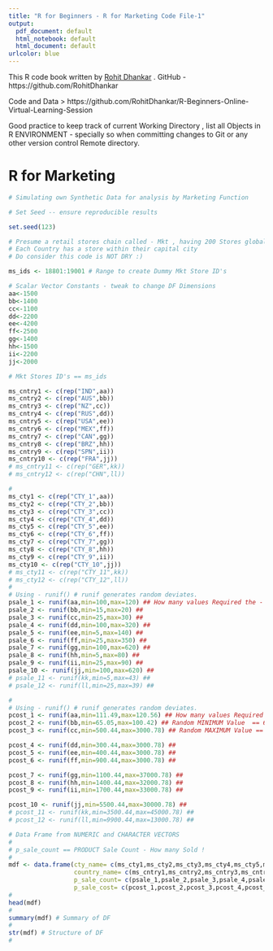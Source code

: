 ```yaml
---
title: "R for Beginners - R for Marketing Code File-1"
output:
  pdf_document: default
  html_notebook: default
  html_document: default
urlcolor: blue
---
```



This R code book written by [Rohit Dhankar](https://github.com/RohitDhankar) . GitHub - https://github.com/RohitDhankar 

Code and Data > https://github.com/RohitDhankar/R-Beginners-Online-Virtual-Learning-Session    

Good practice to keep track of current Working Directory , list all Objects in R ENVIRONMENT - specially so when committing changes to Git or any other version control Remote directory. 

# R for Marketing 

```r
# Simulating own Synthetic Data for analysis by Marketing Function

# Set Seed -- ensure reproducible results 

set.seed(123)

# Presume a retail stores chain called - Mkt , having 200 Stores globally
# Each Country has a store within their capital city
# Do consider this code is NOT DRY :) 

ms_ids <- 18801:19001 # Range to create Dummy Mkt Store ID's 

# Scalar Vector Constants - tweak to change DF Dimensions
aa<-1500
bb<-1400
cc<-1100
dd<-2200
ee<-4200
ff<-2500
gg<-1400
hh<-1500
ii<-2200
jj<-2000

# Mkt Stores ID's == ms_ids

ms_cntry1 <- c(rep("IND",aa))
ms_cntry2 <- c(rep("AUS",bb))
ms_cntry3 <- c(rep("NZ",cc))
ms_cntry4 <- c(rep("RUS",dd))
ms_cntry5 <- c(rep("USA",ee))
ms_cntry6 <- c(rep("MEX",ff))
ms_cntry7 <- c(rep("CAN",gg))
ms_cntry8 <- c(rep("BRZ",hh))
ms_cntry9 <- c(rep("SPN",ii))
ms_cntry10 <- c(rep("FRA",jj))
# ms_cntry11 <- c(rep("GER",kk))
# ms_cntry12 <- c(rep("CHN",ll))

#
ms_cty1 <- c(rep("CTY_1",aa))
ms_cty2 <- c(rep("CTY_2",bb))
ms_cty3 <- c(rep("CTY_3",cc))
ms_cty4 <- c(rep("CTY_4",dd))
ms_cty5 <- c(rep("CTY_5",ee))
ms_cty6 <- c(rep("CTY_6",ff))
ms_cty7 <- c(rep("CTY_7",gg))
ms_cty8 <- c(rep("CTY_8",hh))
ms_cty9 <- c(rep("CTY_9",ii))
ms_cty10 <- c(rep("CTY_10",jj))
# ms_cty11 <- c(rep("CTY_11",kk))
# ms_cty12 <- c(rep("CTY_12",ll))
#
# Using - runif() # runif generates random deviates.
psale_1 <- runif(aa,min=100,max=120) ## How many values Required the - N == aa
psale_2 <- runif(bb,min=15,max=20) ##
psale_3 <- runif(cc,min=25,max=30) ## 
psale_4 <- runif(dd,min=100,max=320) ## 
psale_5 <- runif(ee,min=5,max=140) ## 
psale_6 <- runif(ff,min=25,max=350) ## 
psale_7 <- runif(gg,min=100,max=620) ## 
psale_8 <- runif(hh,min=5,max=80) ## 
psale_9 <- runif(ii,min=25,max=90) ## 
psale_10 <- runif(jj,min=100,max=620) ## 
# psale_11 <- runif(kk,min=5,max=43) ## 
# psale_12 <- runif(ll,min=25,max=39) ## 

#
# Using - runif() # runif generates random deviates.
pcost_1 <- runif(aa,min=111.49,max=120.56) ## How many values Required the - N == 5
pcost_2 <- runif(bb,min=65.05,max=100.42) ## Random MINIMUM Value  == 65.05 
pcost_3 <- runif(cc,min=500.44,max=3000.78) ## Random MAXIMUM Value == 3000.78

pcost_4 <- runif(dd,min=300.44,max=3000.78) ##
pcost_5 <- runif(ee,min=400.44,max=3000.78) ##
pcost_6 <- runif(ff,min=900.44,max=3000.78) ##

pcost_7 <- runif(gg,min=1100.44,max=37000.78) ##
pcost_8 <- runif(hh,min=1400.44,max=32000.78) ##
pcost_9 <- runif(ii,min=1700.44,max=33000.78) ##

pcost_10 <- runif(jj,min=5500.44,max=30000.78) ##
# pcost_11 <- runif(kk,min=3500.44,max=45000.78) ##
# pcost_12 <- runif(ll,min=9900.44,max=13000.78) ##

# Data Frame from NUMERIC and CHARACTER VECTORS 
#
# p_sale_count == PRODUCT Sale Count - How many Sold !
# 
mdf <- data.frame(cty_name= c(ms_cty1,ms_cty2,ms_cty3,ms_cty4,ms_cty5,ms_cty6,ms_cty7,ms_cty8,ms_cty9,ms_cty10),
                  country_name= c(ms_cntry1,ms_cntry2,ms_cntry3,ms_cntry4,ms_cntry5,ms_cntry6,ms_cntry7,ms_cntry8,ms_cntry9,ms_cntry10),
                  p_sale_count= c(psale_1,psale_2,psale_3,psale_4,psale_5,psale_6,psale_7,psale_8,psale_9,psale_10),
                  p_sale_cost= c(pcost_1,pcost_2,pcost_3,pcost_4,pcost_5,pcost_6,pcost_7,pcost_8,pcost_9,pcost_10))
#
head(mdf)
#
summary(mdf) # Summary of DF
#
str(mdf) # Structure of DF 
#

```
